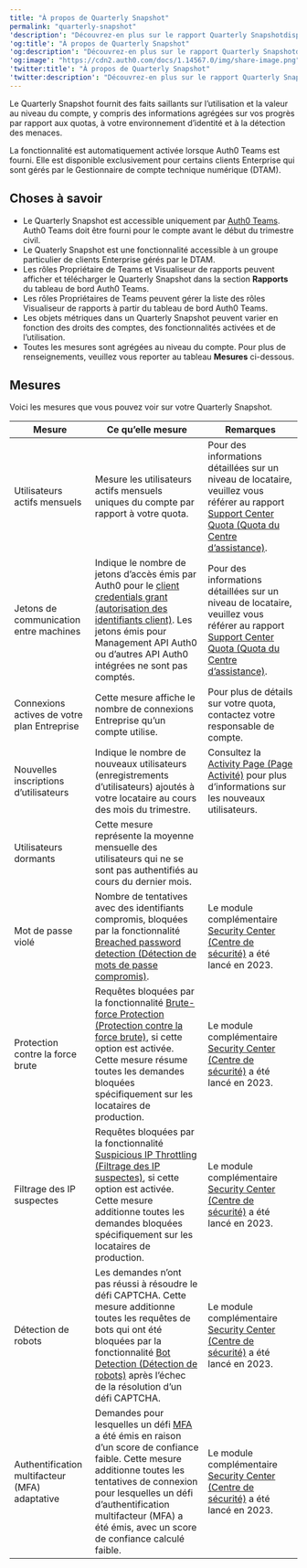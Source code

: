 ---
title: "À propos de Quarterly Snapshot"
permalink: "quarterly-snapshot"
'description': "Découvrez-en plus sur le rapport Quarterly Snapshotdisponible pour les membres d’Auth0 Teams, y compris comment y accéder et comment interpréter les mesures fournies."
'og:title': "À propos de Quarterly Snapshot"
'og:description': "Découvrez-en plus sur le rapport Quarterly Snapshotdisponible pour les membres d’Auth0 Teams, y compris comment y accéder et comment interpréter les mesures fournies."
'og:image': "https://cdn2.auth0.com/docs/1.14567.0/img/share-image.png"
'twitter:title': "À propos de Quarterly Snapshot"
'twitter:description': "Découvrez-en plus sur le rapport Quarterly Snapshotdisponible pour les membres d’Auth0 Teams, y compris comment y accéder et comment interpréter les mesures fournies."
---

Le Quarterly Snapshot fournit des faits saillants sur l’utilisation et la valeur au niveau du compte, y compris des informations agrégées sur vos progrès par rapport aux quotas, à votre environnement d’identité et à la détection des menaces.

La fonctionnalité est automatiquement activée lorsque Auth0 Teams est fourni. Elle est disponible exclusivement pour certains clients Enterprise qui sont gérés par le Gestionnaire de compte technique numérique (DTAM).

## Choses à savoir

* Le Quarterly Snapshot est accessible uniquement par [Auth0 Teams](/docs/fr-ca/get-started/auth0-teams). Auth0 Teams doit être fourni pour le compte avant le début du trimestre civil.
* Le Quaterly Snapshot est une fonctionnalité accessible à un groupe particulier de clients Enterprise gérés par le DTAM.
* Les rôles Propriétaire de Teams et Visualiseur de rapports peuvent afficher et télécharger le Quarterly Snapshot dans la section **Rapports** du tableau de bord Auth0 Teams.
* Les rôles Propriétaires de Teams peuvent gérer la liste des rôles Visualiseur de rapports à partir du tableau de bord Auth0 Teams.
* Les objets métriques dans un Quarterly Snapshot peuvent varier en fonction des droits des comptes, des fonctionnalités activées et de l’utilisation.
* Toutes les mesures sont agrégées au niveau du compte. Pour plus de renseignements, veuillez vous reporter au tableau **Mesures** ci-dessous.

## Mesures

Voici les mesures que vous pouvez voir sur votre Quarterly Snapshot.

<table class="table"><thead>
<tr>
<th><strong>Mesure</strong></th>
<th><strong>Ce qu’elle mesure</strong></th>
<th><strong>Remarques</strong></th>
</tr>
</thead>
<tbody>
<tr>
<td>Utilisateurs actifs mensuels</td>
<td>Mesure les utilisateurs actifs mensuels uniques du compte par rapport à votre quota.</td>
<td>Pour des informations détaillées sur un niveau de locataire, veuillez vous référer au rapport <a href="https://support.auth0.com/reports/quota">Support Center Quota (Quota du Centre d’assistance)</a>.</td>
</tr>
<tr>
<td>Jetons de communication entre machines</td>
<td>Indique le nombre de jetons d’accès émis par Auth0 pour le <a href="/docs/fr-ca/api-auth/grant/client-credentials">client credentials grant (autorisation des identifiants client)</a>. Les jetons émis pour Management API Auth0 ou d’autres API Auth0 intégrées ne sont pas comptés.</td>
<td>Pour des informations détaillées sur un niveau de locataire, veuillez vous référer au rapport <a href="https://support.auth0.com/reports/quota">Support Center Quota (Quota du Centre d’assistance)</a>.</td>
</tr>
<tr>
<td>Connexions actives de votre plan Entreprise</td>
<td>Cette mesure affiche le nombre de connexions Entreprise qu’un compte utilise.</td>
<td>Pour plus de détails sur votre quota, contactez votre responsable de compte.</td>
</tr>
<tr>
<td>Nouvelles inscriptions d’utilisateurs</td>
<td>Indique le nombre de nouveaux utilisateurs (enregistrements d’utilisateurs) ajoutés à votre locataire au cours des mois du trimestre.</td>
<td>Consultez la <a href="/docs/fr-ca/get-started/auth0-overview/dashboard/activity">Activity Page (Page Activité)</a> pour plus d’informations sur les nouveaux utilisateurs.</td>
</tr>
<tr>
<td>Utilisateurs dormants</td>
<td>Cette mesure représente la moyenne mensuelle des utilisateurs qui ne se sont pas authentifiés au cours du dernier mois.</td>
<td></td>
</tr>
<tr>
<td>Mot de passe violé</td>
<td>Nombre de tentatives avec des identifiants compromis, bloquées par la fonctionnalité <a href="/docs/fr-ca/secure/attack-protection/breached-password-detection">Breached password detection (Détection de mots de passe compromis)</a>.</td>
<td>Le module complémentaire <a href="/docs/fr-ca/secure/security-center">Security Center (Centre de sécurité)</a> a été lancé en 2023.</td>
</tr>
<tr>
<td>Protection contre la force brute</td>
<td>Requêtes bloquées par la fonctionnalité <a href="/docs/fr-ca/secure/attack-protection/brute-force-protection">Brute-force Protection (Protection contre la force brute)</a>, si cette option est activée. Cette mesure résume toutes les demandes bloquées spécifiquement sur les locataires de production.</td>
<td>Le module complémentaire <a href="/docs/fr-ca/secure/security-center">Security Center (Centre de sécurité)</a> a été lancé en 2023.</td>
</tr>
<tr>
<td>Filtrage des IP suspectes</td>
<td>Requêtes bloquées par la fonctionnalité <a href="/docs/fr-ca/secure/attack-protection/suspicious-ip-throttling">Suspicious IP Throttling (Filtrage des IP suspectes)</a>, si cette option est activée. Cette mesure additionne toutes les demandes bloquées spécifiquement sur les locataires de production.</td>
<td>Le module complémentaire <a href="/docs/fr-ca/secure/security-center">Security Center (Centre de sécurité)</a> a été lancé en 2023.</td>
</tr>
<tr>
<td>Détection de robots</td>
<td>Les demandes n’ont pas réussi à résoudre le défi CAPTCHA. Cette mesure additionne toutes les requêtes de bots qui ont été bloquées par la fonctionnalité <a href="/docs/fr-ca/secure/attack-protection/bot-detection">Bot Detection (Détection de robots)</a> après l’échec de la résolution d’un défi CAPTCHA.</td>
<td>Le module complémentaire <a href="/docs/fr-ca/secure/security-center">Security Center (Centre de sécurité)</a> a été lancé en 2023.</td>
</tr>
<tr>
<td>Authentification multifacteur (MFA) adaptative</td>
<td>Demandes pour lesquelles un défi <a href="/docs/fr-ca/secure/multi-factor-authentication/adaptive-mfa">MFA</a> a été émis en raison d’un score de confiance faible. Cette mesure additionne toutes les tentatives de connexion pour lesquelles un défi d’authentification multifacteur (MFA) a été émis, avec un score de confiance calculé faible.</td>
<td>Le module complémentaire <a href="/docs/fr-ca/secure/security-center">Security Center (Centre de sécurité)</a> a été lancé en 2023.</td>
</tr>
</tbody>
</table>